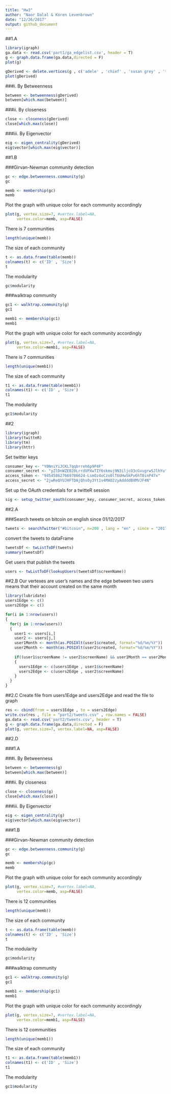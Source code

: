 ```yaml
---
title: "Hw3"
author: "Naor Dalal & Koren Levenbrown"
date: "12/26/2017"
output: github_document
---
```

##1.A

```r
library(igraph)
ga.data <- read.csv('part1/ga_edgelist.csv', header = T)
g <- graph.data.frame(ga.data,directed = F)
plot(g)
```

```r
gDerived <- delete.vertices(g , c('adele' , 'chief' , 'susan grey' , 'thatch grey' , 'ellis grey' , 'tucker' , 'bailey' , 'ben'))
plot(gDerived)
```

###i. By Betweenness

```r
between <- betweenness(gDerived)
between[which.max(between)]
```

###ii. By closeness

```r
close <- closeness(gDerived)
close[which.max(close)]
```

###iii. By Eigenvector

```r
eig <- eigen_centrality(gDerived)
eig$vector[which.max(eig$vector)]
```



##1.B

###Girvan-Newman community detection
```r
gc <- edge.betweenness.community(g)
gc
```


```r
memb <- membership(gc)
memb
```

Plot the graph with unique color for each community accordingly

```r
plot(g, vertex.size=7, #vertex.label=NA,
     vertex.color=memb, asp=FALSE)
```


There is 7 communities

```r
length(unique(memb))
```


The size of each community

```r
t <- as.data.frame(table(memb))
colnames(t) <- c('ID' , 'Size')
t
```

The modularity

```r
gc$modularity
```

###walktrap community

```r
gc1 <- walktrap.community(g)
gc1
```


```r
memb1 <- membership(gc1)
memb1
```

Plot the graph with unique color for each community accordingly

```r
plot(g, vertex.size=7, #vertex.label=NA,
     vertex.color=memb1, asp=FALSE)
```


There is 7 communities

```r
length(unique(memb1))
```


The size of each community

```r
t1 <- as.data.frame(table(memb1))
colnames(t1) <- c('ID' , 'Size')
t1
```

The modularity

```r
gc1$modularity
```



##2

```r
library(igraph)
library(twitteR)
library(tm)
library(httr)
```

Set twitter keys
```r
consumer_key <- "Y0NniYiJCKL7qqbrreh6p9P4F"
consumer_secret <- "yZlDnWZEB20LrrdVPXwTIY6skmuj9N3iljcO3cGvugrwSJlhYu"
access_token <- "945458627669786624-LsmOz4oCzo0lT6UHwSkPv6hT0inP47x"
access_secret <- "2jwReQYUJHFTDAjQhs0y3Yt1v4MAO2zyAddddBXMVJF4N"
```

Set up the OAuth credentials for a twitteR session
```r
sig <- setup_twitter_oauth(consumer_key, consumer_secret, access_token, access_secret)
```

##2.A

###Search tweets on bitcoin on english since 01/12/2017

```r
tweets <- searchTwitter("#bitcoin", n=200 , lang = "en" , since = "2017-12-01")
```

convert the tweets to dataFrame

```r
tweetsDf <- twListToDF(tweets)
summary(tweetsDf)
```

Get users that publish the tweets
```r
users <- twListToDF(lookupUsers(tweetsDf$screenName))

```


##2.B
Our vertexes are user's names and the edge between two users means that their account created on the same month

```r
library(lubridate)
users1Edge <- c()
users2Edge <- c()

for(i in 1:nrow(users))
{
  for(j in 1:nrow(users))
  {
    user1 <- users[i,]
    user2 <- users[j,]
    user1Month <- month(as.POSIXlt(user1$created, format="%d/%m/%Y"))
    user2Month <- month(as.POSIXlt(user2$created, format="%d/%m/%Y"))
    
    if((user1$screenName != user2$screenName) && user1Month == user2Month)
    {
      users1Edge <- c(users1Edge , user1$screenName)
      users2Edge <- c(users2Edge , user2$screenName)
    }
  }
}

```


##2.C
Create file from users1Edge and users2Edge and read the file to graph

```r
res <- cbind(from = users1Edge , to = users2Edge)
write.csv(res , file = "part2/tweets.csv" , row.names = FALSE)
ga.data <- read.csv('part2/tweets.csv', header = T)
g <- graph.data.frame(ga.data,directed = F)
plot(g, vertex.size=7, vertex.label=NA, asp=FALSE)
```


##2.D

###1.A

###i. By Betweenness

```r
between <- betweenness(g)
between[which.max(between)]
```

###ii. By closeness

```r
close <- closeness(g)
close[which.max(close)]
```

###iii. By Eigenvector

```r
eig <- eigen_centrality(g)
eig$vector[which.max(eig$vector)]
```



###1.B

###Girvan-Newman community detection
```r
gc <- edge.betweenness.community(g)
gc
```


```r
memb <- membership(gc)
memb
```

Plot the graph with unique color for each community accordingly

```r
plot(g, vertex.size=7, #vertex.label=NA,
     vertex.color=memb, asp=FALSE)
```


There is 12 communities

```r
length(unique(memb))
```


The size of each community

```r
t <- as.data.frame(table(memb))
colnames(t) <- c('ID' , 'Size')
t
```

The modularity

```r
gc$modularity
```

###walktrap community

```r
gc1 <- walktrap.community(g)
gc1
```


```r
memb1 <- membership(gc1)
memb1
```

Plot the graph with unique color for each community accordingly

```r
plot(g, vertex.size=7, #vertex.label=NA,
     vertex.color=memb1, asp=FALSE)
```


There is 12 communities

```r
length(unique(memb1))
```


The size of each community

```r
t1 <- as.data.frame(table(memb1))
colnames(t1) <- c('ID' , 'Size')
t1
```

The modularity

```r
gc1$modularity
```

